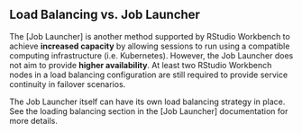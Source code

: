 ## Load Balancing vs. Job Launcher

The [Job Launcher] is another method supported by RStudio Workbench to achieve **increased capacity** by allowing sessions to run using a compatible computing infrastructure (i.e. Kubernetes). However, the Job Launcher does not aim to provide **higher availability**. At least two RStudio Workbench nodes in a load balancing configuration are still required to provide service continuity in failover scenarios.

::: {.callout-note}
The Job Launcher itself can have its own load balancing strategy in place. See the loading balancing section in the [Job Launcher] documentation for more details.
:::


